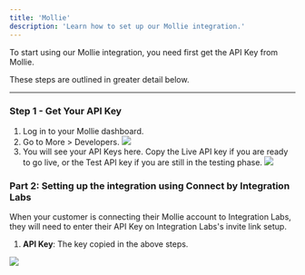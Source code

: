 ```yaml
---
title: 'Mollie'
description: 'Learn how to set up our Mollie integration.'
---
```


To start using our Mollie integration, you need first get the API Key from Mollie.

These steps are outlined in greater detail below.

---

### Step 1 - Get Your API Key

1. Log in to your Mollie dashboard.
2. Go to More > Developers.
   ![](/images/mollie/dashboard.png)
3. You will see your API Keys here.
   <Note> Copy the Live API key if you are ready to go live, or the Test API key if you are still in the testing phase.</Note>
   ![](/images/mollie/apikey.png)

### Part 2: Setting up the integration using Connect by Integration Labs

When your customer is connecting their Mollie account to Integration Labs, they will need to enter their API Key on Integration Labs's invite link setup.

1. **API Key**: The key copied in the above steps.

![](/images/mollie/sdk.png)